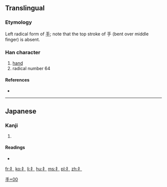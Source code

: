 ==Translingual==
{{stroke order|type=animate}}
===Etymology===
Left radical form of [[手]]; note that the top stroke of 手 (bent over middle finger) is absent.

===Han character===
{{Han char|rn=64|rad=手|as=00|sn=3|var=1|four=|canj=木一 (DM), XXX木一 (XXXDM)}}

# [[hand]]
# radical number 64

====References====
* {{Han ref|kx=0416.291|dkj=11770|dj=0763.020|hdz=31824.011|uh=624C|ud=25164}}

----

==Japanese==

===Kanji===
{{ja-kanji|grade=|rs=手00}}

# {{defn|lang=ja|sort=手00}}

====Readings====
* {{ja-readings|on=[[しゅ]] (shu)|kun=[[てへん]] (tehen)}}

[[Category:Japanese-only CJKV Characters|手+00]]
[[Category:CJKV radicals| ]]

[[fr:扌]]
[[ko:扌]]
[[li:扌]]
[[hu:扌]]
[[ms:扌]]
[[pl:扌]]
[[zh:扌]]